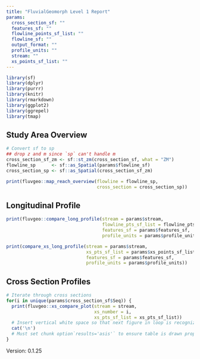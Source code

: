 ```yaml
---
title: "FluvialGeomorph Level 1 Report"
params:
  cross_section_sf: ""
  features_sf: ""
  flowline_points_sf_list: ""
  flowline_sf: ""
  output_format: ""
  profile_units: ""
  stream: ""
  xs_points_sf_list: ""
---
```


```r
library(sf)
library(dplyr)
library(purrr)
library(knitr)
library(rmarkdown)
library(ggplot2)
library(ggrepel)
library(tmap)
```

## Study Area Overview
```r
# Convert sf to sp
## drop z and m since `sp` can't handle m
cross_section_sf_zm <- sf::st_zm(cross_section_sf, what = "ZM")
flowline_sp      <- sf::as_Spatial(params$flowline_sf)
cross_section_sp <- sf::as_Spatial(cross_section_sf_zm)

print(fluvgeo::map_reach_overview(flowline = flowline_sp, 
                                  cross_section = cross_section_sp))
```

## Longitudinal Profile
```r
print(fluvgeo::compare_long_profile(stream = params$stream,
                                    flowline_pts_sf_list = flowline_pts_sf_list,
                                    features_sf = params$features_sf,
                                    profile_units = params$profile_units))
```

```r
print(compare_xs_long_profile(stream = params$stream,
                              xs_pts_sf_list = params$xs_points_sf_list,
                              features_sf = params$features_sf,
                              profile_units = params$profile_units))
```

## Cross Section Profiles

```r
# Iterate through cross sections
for(i in unique(params$cross_section_sf$Seq)) {
  print(fluvgeo::xs_compare_plot(stream = stream,
                                 xs_number = i,
                                 xs_pts_sf_list = xs_pts_sf_list))
  # Insert vertical white space so that next figure in loop is recognized
  cat('\n')
  # Must set chunk option`results='asis'` to ensure table is drawn properly
}
```

Version: 0.1.25

